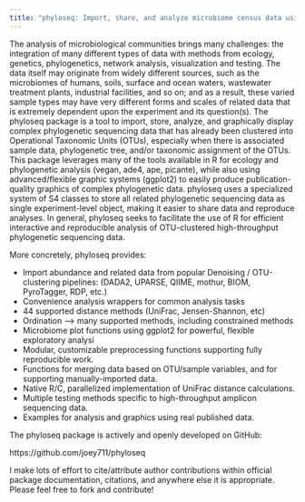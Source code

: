 ```yaml
---
title: "phyloseq: Import, share, and analyze microbiome census data using R"
---
```


The analysis of microbiological communities brings many challenges: the integration of many different types of data with methods from ecology, genetics, phylogenetics, network analysis, visualization and testing. The data itself may originate from widely different sources, such as the microbiomes of humans, soils, surface and ocean waters, wastewater treatment plants, industrial facilities, and so on; and as a result, these varied sample types may have very different forms and scales of related data that is extremely dependent upon the experiment and its question(s). The phyloseq package is a tool to import, store, analyze, and graphically display complex phylogenetic sequencing data that has already been clustered into Operational Taxonomic Units (OTUs), especially when there is associated sample data, phylogenetic tree, and/or taxonomic assignment of the OTUs. This package leverages many of the tools available in R for ecology and phylogenetic analysis (vegan, ade4, ape, picante), while also using advanced/flexible graphic systems (ggplot2) to easily produce publication-quality graphics of complex phylogenetic data. phyloseq uses a specialized system of S4 classes to store all related phylogenetic sequencing data as single experiment-level object, making it easier to share data and reproduce analyses. In general, phyloseq seeks to facilitate the use of R for efficient interactive and reproducible analysis of OTU-clustered high-throughput phylogenetic sequencing data.

More concretely, phyloseq provides:

- Import abundance and related data from popular Denoising / OTU-clustering pipelines:
(DADA2, UPARSE, QIIME, mothur, BIOM, PyroTagger, RDP, etc.)
- Convenience analysis wrappers for common analysis tasks
- 44 supported distance methods (UniFrac, Jensen-Shannon, etc)
- Ordination --> many supported methods, including constrained methods
- Microbiome plot functions using ggplot2 for powerful, flexible exploratory analysi
- Modular, customizable preprocessing functions supporting fully reproducible work.
- Functions for merging data based on OTU/sample variables, and for supporting manually-imported data.
- Native R/C, parallelized implementation of UniFrac distance calculations.
- Multiple testing methods specific to high-throughput amplicon sequencing data.
- Examples for analysis and graphics using real published data.

The phyloseq package is actively and openly developed on GitHub:

https://github.com/joey711/phyloseq

I make lots of effort to cite/attribute author contributions within official package documentation, citations, and anywhere else it is appropriate. Please feel free to fork and contribute!
